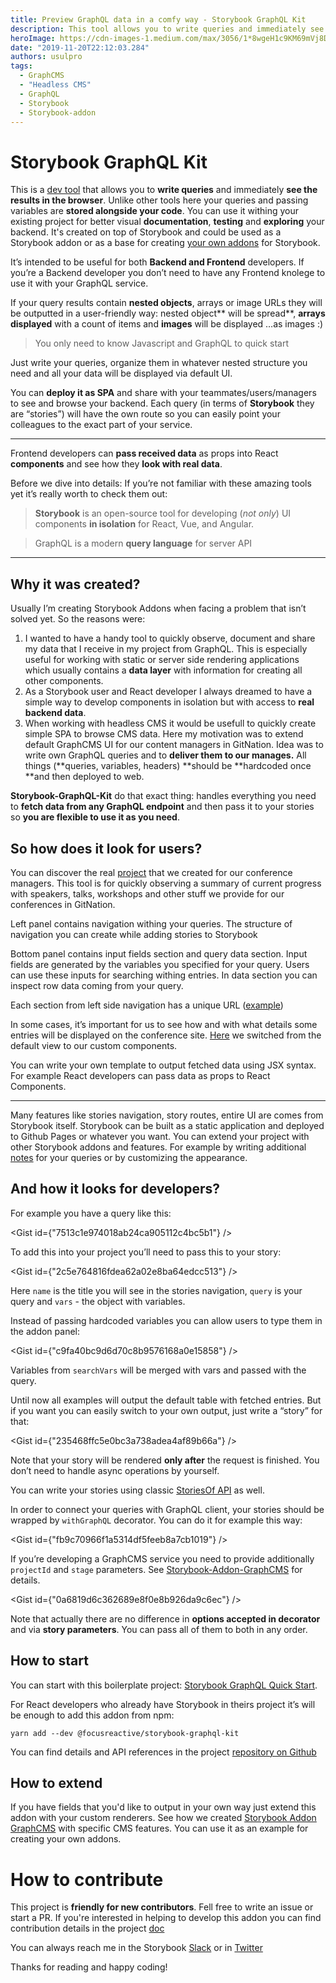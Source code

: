 ```yaml
---
title: Preview GraphQL data in a comfy way - Storybook GraphQL Kit
description: This tool allows you to write queries and immediately see the results in the browser. All your queries and variables are stored alongside your code. You can reuse queries from your existing project for better visual documentation, testing and exploring your backend.
heroImage: https://cdn-images-1.medium.com/max/3056/1*8wgeH1c9KM69mVj8DyV-GQ.png
date: "2019-11-20T22:12:03.284"
authors: usulpro
tags:
  - GraphCMS
  - "Headless CMS"
  - GraphQL
  - Storybook
  - Storybook-addon
---
```


# Storybook GraphQL Kit

This is a [dev tool](https://github.com/focusreactive/storybook-graphql-kit) that allows you to **write queries** and immediately **see the results in the browser**. Unlike other tools here your queries and passing variables are **stored alongside your code**. You can use it withing your existing project for better visual **documentation**, **testing** and **exploring** your backend. It's created on top of Storybook and could be used as a Storybook addon or as a base for creating [your own addons](https://github.com/focusreactive/storybook-graphql-kit#authoring-own-addons-based-on-storybook-graphql-kit) for Storybook.

It’s intended to be useful for both **Backend and Frontend** developers. If you’re a Backend developer you don’t need to have any Frontend knolege to use it with your GraphQL service.

<ImageBlock
  src="https://cdn-images-1.medium.com/max/3832/1*HdjB0ioTgNfNXReg2Hc6Ow.gif"
  alt="writing graphql queries${full-width,clickable}"
/>

If your query results contain **nested objects**, arrays or image URLs they will be outputted in a user-friendly way: nested object** will be spread**, **arrays displayed** with a count of items and **images** will be displayed …as images :)

> You only need to know Javascript and GraphQL to quick start

Just write your queries, organize them in whatever nested structure you need and all your data will be displayed via default UI.

You can **deploy it as SPA** and share with your teammates/users/managers to see and browse your backend. Each query (in terms of **Storybook** they are “stories”) will have the own route so you can easily point your colleagues to the exact part of your service.

---

Frontend developers can **pass received data** as props into React **components** and see how they **look with real data**.

Before we dive into details: If you’re not familiar with these amazing tools yet it’s really worth to check them out:

<ImageBlock
  src="https://cdn-images-1.medium.com/max/300/1*6oPrHfFukKwkXpavhriSKQ.png"
  alt="Storybook${small,centered}"
/>

> **Storybook** is an open-source tool for developing (_not only_) UI components **in isolation** for React, Vue, and Angular.

<ImageBlock
  src="https://cdn-images-1.medium.com/max/300/1*u0Fm8eWbobhvjUXdLYHIAw.png"
  alt="GraphQL${small,centered}"
/>

> GraphQL is a modern **query language** for server API

---

## Why it was created?

Usually I’m creating Storybook Addons when facing a problem that isn’t solved yet. So the reasons were:

1.  I wanted to have a handy tool to quickly observe, document and share my data that I receive in my project from GraphQL. This is especially useful for working with static or server side rendering applications which usually contains a **data layer** with information for creating all other components.
2.  As a Storybook user and React developer I always dreamed to have a simple way to develop components in isolation but with access to **real backend data**.
3.  When working with headless CMS it would be usefull to quickly create simple SPA to browse CMS data. Here my motivation was to extend default GraphCMS UI for our content managers in GitNation. Idea was to write own GraphQL queries and to **deliver them to our manages.** All things (**queries, variables, headers) **should be **hardcoded once **and then deployed to web.

**Storybook-GraphQL-Kit** do that exact thing: handles everything you need to **fetch data from any GraphQL endpoint** and then pass it to your stories so **you are flexible to use it as you need**.

## So how does it look for users?

You can discover the real [project](https://focusreactive.github.io/storybook-graphql-kit/?path=/story/speakers--rdb) that we created for our conference managers. This tool is for quickly observing a summary of current progress with speakers, talks, workshops and other stuff we provide for our conferences in GitNation.

<ImageBlock
  src="https://raw.githubusercontent.com/focusreactive/storybook-graphql-kit/master/docs/screenshot-example2.png"
  alt="writing graphql queries${full-width}"
/>

Left panel contains navigation withing your queries. The structure of navigation you can create while adding stories to Storybook

Bottom panel contains input fields section and query data section. Input fields are generated by the variables you specified for your query. Users can use these inputs for searching withing entries. In data section you can inspect row data coming from your query.

<ImageBlock
  src="https://raw.githubusercontent.com/focusreactive/storybook-graphql-kit/master/docs/screenshot-example3.png"
  alt="writing graphql queries${full-width}"
/>

Each section from left side navigation has a unique URL ([example](https://focusreactive.github.io/storybook-graphql-kit/?path=/story/events-react-amsterdam--pages))

In some cases, it’s important for us to see how and with what details some entries will be displayed on the conference site. [Here](https://focusreactive.github.io/storybook-graphql-kit/?path=/story/with-react-components--ram) we switched from the default view to our custom components.

<ImageBlock
  src="https://cdn-images-1.medium.com/max/3056/1*8wgeH1c9KM69mVj8DyV-GQ.png"
  alt="writing graphql queries${full-width}"
/>

You can write your own template to output fetched data using JSX syntax. For example React developers can pass data as props to React Components.

---

Many features like stories navigation, story routes, entire UI are comes from Storybook itself. Storybook can be built as a static application and deployed to Github Pages or whatever you want. You can extend your project with other Storybook addons and features. For example by writing additional [notes](https://github.com/storybookjs/storybook/tree/master/addons/notes) for your queries or by customizing the appearance.

## **And how it looks for developers?**

For example you have a query like this:

<Gist id={"7513c1e974018ab24ca905112c4bc5b1"} />

To add this into your project you’ll need to pass this to your story:

<Gist id={"2c5e764816fdea62a02e8ba64edcc513"} />

Here `name` is the title you will see in the stories navigation, `query` is your query and `vars` - the object with variables.

Instead of passing hardcoded variables you can allow users to type them in the addon panel:

<Gist id={"c9fa40bc9d6d70c8b9576168a0e15858"} />

Variables from `searchVars` will be merged with vars and passed with the query.

Until now all examples will output the default table with fetched entries. But if you want you can easily switch to your own output, just write a “story” for that:

<Gist id={"235468ffc5e0bc3a738adea4af89b66a"} />

Note that your story will be rendered **only after** the request is finished. You don’t need to handle async operations by yourself.

You can write your stories using classic [StoriesOf API](https://storybook.js.org/docs/formats/storiesof-api/) as well.

In order to connect your queries with GraphQL client, your stories should be wrapped by `withGraphQL` decorator. You can do it for example this way:

<Gist id={"fb9c70966f1a5314df5feeb8a7cb1019"} />

If you’re developing a GraphCMS service you need to provide additionally `projectId` and `stage` parameters. See [Storybook-Addon-GraphCMS](https://github.com/focusreactive/storybook-graphql-kit-graphcms) for details.

<Gist id={"0a6819d6c362689e8f0e8b926da9c6ec"} />

Note that actually there are no difference in **options accepted in decorator** and via **story parameters**. You can pass all of them to both in any order.

## How to start

You can start with this boilerplate project: [Storybook GraphQL Quick Start](https://github.com/focusreactive/storybook-graphql-quick-start).

For React developers who already have Storybook in theirs project it’s will be enough to add this addon from npm:

```shell
yarn add --dev @focusreactive/storybook-graphql-kit
```

You can find details and API references in the project [repository on Github](https://github.com/focusreactive/storybook-graphql-kit)

## How to extend

If you have fields that you'd like to output in your own way just extend this addon with your custom renderers. See how we created [Storybook Addon GraphCMS](https://github.com/focusreactive/storybook-graphql-kit-graphcms) with specific CMS features. You can use it as an example for creating your own addons.

# How to contribute

This project is **friendly for new contributors**. Fell free to write an issue or start a PR. If you're interested in helping to develop this addon you can find contribution details in the project [doc](https://github.com/focusreactive/storybook-graphql-kit#contributing)

You can always reach me in the Storybook [Slack](https://now-examples-slackin-rrirkqohko.now.sh/) or in [Twitter](https://twitter.com/usulpro)

Thanks for reading and happy coding!
